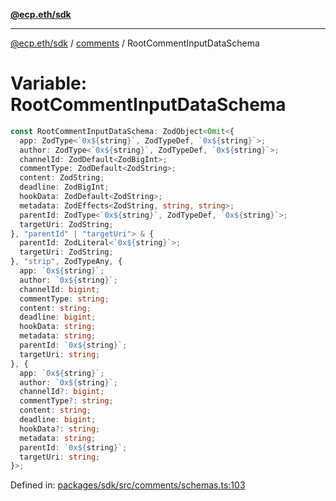 [**@ecp.eth/sdk**](../../index.mdx)

***

[@ecp.eth/sdk](/sdk-reference/index.mdx) / [comments](/sdk-reference/comments/index.mdx) / RootCommentInputDataSchema

# Variable: RootCommentInputDataSchema

```ts
const RootCommentInputDataSchema: ZodObject<Omit<{
  app: ZodType<`0x${string}`, ZodTypeDef, `0x${string}`>;
  author: ZodType<`0x${string}`, ZodTypeDef, `0x${string}`>;
  channelId: ZodDefault<ZodBigInt>;
  commentType: ZodDefault<ZodString>;
  content: ZodString;
  deadline: ZodBigInt;
  hookData: ZodDefault<ZodString>;
  metadata: ZodEffects<ZodString, string, string>;
  parentId: ZodType<`0x${string}`, ZodTypeDef, `0x${string}`>;
  targetUri: ZodString;
}, "parentId" | "targetUri"> & {
  parentId: ZodLiteral<`0x${string}`>;
  targetUri: ZodString;
}, "strip", ZodTypeAny, {
  app: `0x${string}`;
  author: `0x${string}`;
  channelId: bigint;
  commentType: string;
  content: string;
  deadline: bigint;
  hookData: string;
  metadata: string;
  parentId: `0x${string}`;
  targetUri: string;
}, {
  app: `0x${string}`;
  author: `0x${string}`;
  channelId?: bigint;
  commentType?: string;
  content: string;
  deadline: bigint;
  hookData?: string;
  metadata: string;
  parentId: `0x${string}`;
  targetUri: string;
}>;
```

Defined in: [packages/sdk/src/comments/schemas.ts:103](https://github.com/ecp-eth/comments-monorepo/blob/main/packages/sdk/src/comments/schemas.ts#L103)
